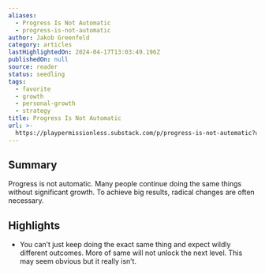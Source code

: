 ```yaml
---
aliases:
  - Progress Is Not Automatic
  - progress-is-not-automatic
author: Jakob Greenfeld
category: articles
lastHighlightedOn: 2024-04-17T13:03:49.196Z
publishedOn: null
source: reader
status: seedling
tags:
  - favorite
  - growth
  - personal-growth
  - strategy
title: Progress Is Not Automatic
url: >-
  https://playpermissionless.substack.com/p/progress-is-not-automatic?utm_source=post-email-title&publication_id=1308259&post_id=143632615&utm_campaign=email-post-title&isFreemail=true&r=og9hp&triedRedirect=true&utm_medium=email
---
```

## Summary

Progress is not automatic. Many people continue doing the same things without significant growth. To achieve big results, radical changes are often necessary.

## Highlights

- You can’t just keep doing the exact same thing and expect wildly different outcomes.
  More of same will not unlock the next level.
  This may seem obvious but it really isn’t.
